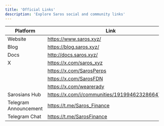 ```yaml
---
title: 'Official Links'
description: 'Explore Saros social and community links'
---
```


| Platform | Link                  |
| -------- | -----                 |
| Website | https://www.saros.xyz/ |
| Blog | https://blog.saros.xyz/   |
| Docs | http://docs.saros.xyz/    |
| X | https://x.com/saros_xyz      |
|   | https://x.com/SarosPerps     |
|   | https://x.com/SarosFDN       |
|   | https://x.com/wearerady      |
| Sarosians Hub | https://x.com/i/communities/1919946232866472247 |
| Telegram Announcement | https://t.me/Saros_Finance |
| Telegram Chat | https://t.me/SarosFinance |


